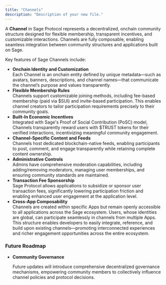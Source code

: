 ```yaml
---
title: "Channels"
description: "Description of your new file."
---
```


A **Channel** in Sage Protocol represents a decentralized, onchain community structure designed for flexible membership, transparent incentives, and customizable interactions. Channels are fully composable, enabling seamless integration between community structures and applications built on Sage.

Key features of Sage Channels include:

- **Onchain Identity and Customization**\
  Each Channel is an onchain entity defined by unique metadata—such as avatars, banners, descriptions, and channel names—that communicate the channel’s purpose and values transparently.
- **Flexible Membership Rules**\
  Channels support customizable joining methods, including fee-based membership (paid via \$SUI) and invite-based participation. This enables channel creators to tailor participation requirements precisely to their community goals.
- **Built-In Economic Incentives**\
  Integrated with Sage's Proof of Social Contribution (PoSC) model, Channels transparently reward users with \$TRUST tokens for their verified interactions, incentivizing meaningful community engagement.
- **Channel-Specific Content and Feeds**\
  Channels host dedicated blockchain-native feeds, enabling participants to post, comment, and engage transparently while retaining complete content ownership.
- **Administrative Controls**\
  Admins have comprehensive moderation capabilities, including adding/removing moderators, managing user memberships, and ensuring community standards are maintained.
- **Transaction Fee Sponsorship**\
  Sage Protocol allows applications to subsidize or sponsor user transaction fees, significantly lowering participation friction and enabling enhanced user engagement at the application level.
- **Cross-App Composability**\
  Channels are created within specific Apps but remain openly accessible to all applications across the Sage ecosystem. Users, whose identities are global, can participate seamlessly in channels from multiple Apps. This structure enables developers to easily integrate, reference, and build upon existing channels—promoting interconnected experiences and richer engagement opportunities across the entire ecosystem.

### Future Roadmap

- **Community Governance**

  Future updates will introduce comprehensive decentralized governance mechanisms, empowering community members to collectively influence channel policies and protocol decisions.